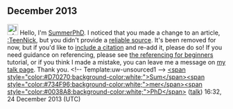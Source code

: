 <article id="41450017" title=User talk:Cj126>
	<talkpage id="41450017" title="User talk:Cj126">
== December 2013 ==
[[Image:Information.svg|25px|alt=Information icon]] Hello, I'm [[User:SummerPhD|SummerPhD]]. I noticed that you made a change to an article, [[:TeenNick]], but you didn't provide a [[Wikipedia:Identifying reliable sources|reliable source]]. It's been removed for now, but if you'd like to [[Wikipedia:Citing sources|include a citation]] and re-add it, please do so! If you need guidance on referencing, please see [[Help:Referencing for beginners|the referencing for beginners]] tutorial, or if you think I made a mistake, you can leave me a message on [[User_talk:SummerPhD|my talk page]]. Thank you. &lt;!-- Template:uw-unsourced1 --&gt; [[User:SummerPhD|&lt;span style=&quot;color:#D70270;background-color:white;&quot;&gt;Sum&lt;/span&gt;&lt;span style=&quot;color:#734F96;background-color:white;&quot;&gt;mer&lt;/span&gt;&lt;span style=&quot;color:#0038A8;background-color:white;&quot;&gt;PhD&lt;/span&gt;]] ([[User talk:SummerPhD|talk]]) 16:32, 24 December 2013 (UTC)
	</talkpage>
</article>